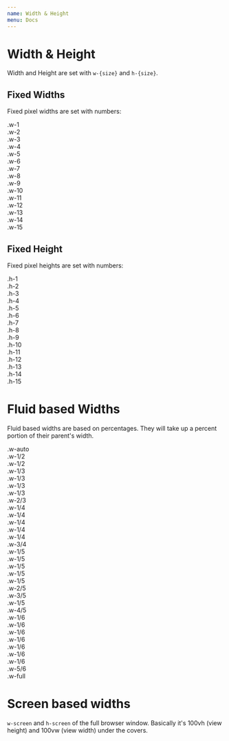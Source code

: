 ```yaml
---
name: Width & Height
menu: Docs
---
```


# Width & Height

Width and Height are set with `w-{size}` and `h-{size}`.

## Fixed Widths


Fixed pixel widths are set with numbers:

<Playground>
  <div class="w-1 bg-mystic m-4 inline-block">.w-1</div>
  <div class="w-2 bg-mystic m-4 inline-block">.w-2</div>
  <div class="w-3 bg-mystic m-4 inline-block">.w-3</div>
  <div class="w-4 bg-mystic m-4 inline-block">.w-4</div>
  <div class="w-5 bg-mystic m-4 inline-block">.w-5</div>
  <div class="w-6 bg-mystic m-4 inline-block">.w-6</div>
  <div class="w-7 bg-mystic m-4 inline-block">.w-7</div>
  <div class="w-8 bg-mystic m-4 inline-block">.w-8</div>
  <div class="w-9 bg-mystic m-4 inline-block">.w-9</div>
  <div class="w-10 bg-mystic m-4 inline-block">.w-10</div>
  <div class="w-11 bg-mystic m-4 inline-block">.w-11</div>
  <div class="w-12 bg-mystic m-4 inline-block">.w-12</div>
  <div class="w-13 bg-mystic m-4 inline-block">.w-13</div>
  <div class="w-14 bg-mystic m-4 inline-block">.w-14</div>
  <div class="w-15 bg-mystic m-4 inline-block">.w-15</div>
</Playground>

## Fixed Height

Fixed pixel heights are set with numbers:

<Playground>
  <div class="h-1 bg-mystic m-3 inline-block">.h-1</div>
  <div class="h-2 bg-mystic m-3 inline-block">.h-2</div>
  <div class="h-3 bg-mystic m-3 inline-block">.h-3</div>
  <div class="h-4 bg-mystic m-3 inline-block">.h-4</div>
  <div class="h-5 bg-mystic m-3 inline-block">.h-5</div>
  <div class="h-6 bg-mystic m-3 inline-block">.h-6</div>
  <div class="h-7 bg-mystic m-3 inline-block">.h-7</div>
  <div class="h-8 bg-mystic m-3 inline-block">.h-8</div>
  <div class="h-9 bg-mystic m-3 inline-block">.h-9</div>
  <div class="h-10 bg-mystic m-3 inline-block">.h-10</div>
  <div class="h-11 bg-mystic m-3 inline-block">.h-11</div>
  <div class="h-12 bg-mystic m-3 inline-block">.h-12</div>
  <div class="h-13 bg-mystic m-3 inline-block">.h-13</div>
  <div class="h-14 bg-mystic m-3 inline-block">.h-14</div>
  <div class="h-15 bg-mystic m-3 inline-block">.h-15</div>
</Playground>

# Fluid based Widths

Fluid based widths are based on percentages. They will take up a percent
portion of their parent's width.

<Playground>
  <div class="mb-4 text-center text-steel border border-white bg-mystic w-auto shadow-inner p-3">.w-auto</div>
  <div class="mb-4 text-center text-steel border border-white bg-mystic w-1/2 shadow-inner p-3 inline-block">.w-1/2</div>
  <div class="mb-4 text-center text-steel border border-white bg-mystic w-1/2 shadow-inner p-3 inline-block">.w-1/2</div>

  <div class="mb-4 text-center text-steel border border-white bg-mystic w-1/3 shadow-inner p-3 inline-block">.w-1/3</div>
  <div class="mb-4 text-center text-steel border border-white bg-mystic w-1/3 shadow-inner p-3 inline-block">.w-1/3</div>
  <div class="mb-4 text-center text-steel border border-white bg-mystic w-1/3 shadow-inner p-3 inline-block">.w-1/3</div>

  <div class="mb-4 text-center text-steel border border-white bg-mystic w-1/3 shadow-inner p-3 inline-block">.w-1/3</div>
  <div class="mb-4 text-center text-steel border border-white bg-mystic w-2/3 shadow-inner p-3 inline-block">.w-2/3</div>

  <div class="mb-4 text-center text-steel border border-white bg-mystic w-1/4 shadow-inner p-3 inline-block">.w-1/4</div>
  <div class="mb-4 text-center text-steel border border-white bg-mystic w-1/4 shadow-inner p-3 inline-block">.w-1/4</div>
  <div class="mb-4 text-center text-steel border border-white bg-mystic w-1/4 shadow-inner p-3 inline-block">.w-1/4</div>
  <div class="mb-4 text-center text-steel border border-white bg-mystic w-1/4 shadow-inner p-3 inline-block">.w-1/4</div>
  
  <div class="mb-4 text-center text-steel border border-white bg-mystic w-1/4 shadow-inner p-3 inline-block">.w-1/4</div>
  <div class="mb-4 text-center text-steel border border-white bg-mystic w-3/4 shadow-inner p-3 inline-block">.w-3/4</div>

  <div class="mb-4 text-center text-steel border border-white bg-mystic w-1/5 shadow-inner p-3 inline-block">.w-1/5</div>
  <div class="mb-4 text-center text-steel border border-white bg-mystic w-1/5 shadow-inner p-3 inline-block">.w-1/5</div>
  <div class="mb-4 text-center text-steel border border-white bg-mystic w-1/5 shadow-inner p-3 inline-block">.w-1/5</div>
  <div class="mb-4 text-center text-steel border border-white bg-mystic w-1/5 shadow-inner p-3 inline-block">.w-1/5</div>
  <div class="mb-4 text-center text-steel border border-white bg-mystic w-1/5 shadow-inner p-3 inline-block">.w-1/5</div>
  
  <div class="mb-4 text-center text-steel border border-white bg-mystic w-2/5 shadow-inner p-3 inline-block">.w-2/5</div>
  <div class="mb-4 text-center text-steel border border-white bg-mystic w-3/5 shadow-inner p-3 inline-block">.w-3/5</div>

  <div class="mb-4 text-center text-steel border border-white bg-mystic w-1/5 shadow-inner p-3 inline-block">.w-1/5</div>
  <div class="mb-4 text-center text-steel border border-white bg-mystic w-4/5 shadow-inner p-3 inline-block">.w-4/5</div>

  <div class="mb-4 text-center text-steel border border-white bg-mystic w-1/6 shadow-inner p-3 inline-block">.w-1/6</div>
  <div class="mb-4 text-center text-steel border border-white bg-mystic w-1/6 shadow-inner p-3 inline-block">.w-1/6</div>
  <div class="mb-4 text-center text-steel border border-white bg-mystic w-1/6 shadow-inner p-3 inline-block">.w-1/6</div>
  <div class="mb-4 text-center text-steel border border-white bg-mystic w-1/6 shadow-inner p-3 inline-block">.w-1/6</div>
  <div class="mb-4 text-center text-steel border border-white bg-mystic w-1/6 shadow-inner p-3 inline-block">.w-1/6</div>
  <div class="mb-4 text-center text-steel border border-white bg-mystic w-1/6 shadow-inner p-3 inline-block">.w-1/6</div>
  
  <div class="mb-4 text-center text-steel border border-white bg-mystic w-1/6 shadow-inner p-3 inline-block">.w-1/6</div>
  <div class="mb-4 text-center text-steel border border-white bg-mystic w-5/6 shadow-inner p-3 inline-block">.w-5/6</div>

<div class="mb-4 text-center text-steel border border-white bg-mystic w-full shadow-inner p-3 inline-block">
  .w-full
</div>

</Playground>

# Screen based widths

`w-screen` and `h-screen` of the full browser window. Basically it's 100vh (view height) and
100vw (view width) under the covers.


<Fullscreen />
